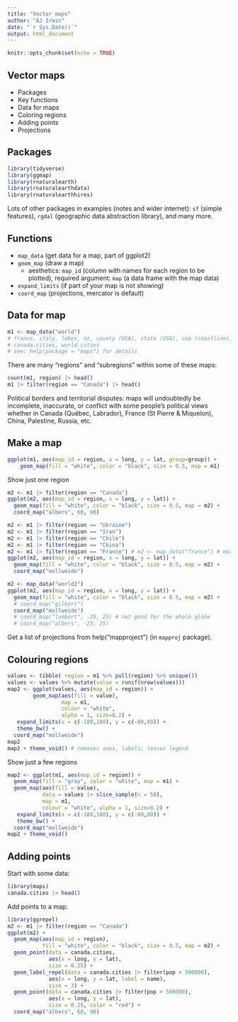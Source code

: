 ```yaml
---
title: "Vector maps"
author: "AJ Irwin"
date: "`r Sys.Date()`"
output: html_document
---
```


```r
knitr::opts_chunk$set(echo = TRUE)
```

## Vector maps

* Packages
* Key functions
* Data for maps
* Coloring regions
* Adding points
* Projections

## Packages

```r
library(tidyverse)
library(ggmap)
library(rnaturalearth)
library(rnaturalearthdata)
library(rnaturalearthhires)
```

Lots of other packages in examples (notes and wider internet): `sf` (simple features), `rgdal` (geographic data abstraction library), and many more.

## Functions

* `map_data` (get data for a map, part of ggplot2)
* `geom_map` (draw a map)
  * aesthetics: `map_id` (column with names for each region to be plotted), required argument: `map` (a data frame with the map data)
* `expand_limits` (if part of your map is not showing)
* `coord_map` (projections, mercator is default)

## Data for map

```r
m1 <- map_data("world")
# france, italy, lakes, nz, county (USA), state (USA), usa (coastline), world, world2 (centered on Pacific Ocean)
# canada.cities, world.cities
# see: help(package = "maps") for details
```

There are many "regions" and "subregions" within some of these maps:

```r
count(m1, region) |> head()
m1 |> filter(region == "Canada") |> head()
```

Political borders and territorial disputes: maps will undoubtedly be incomplete, inaccurate, or conflict with some people's political views whether in Canada (Québec, Labrador), France (St Pierre & Miquelon), China, Palestine, Russia, etc.

## Make a map

```r
ggplot(m1, aes(map_id = region, x = long, y = lat, group=group)) +
    geom_map(fill = "white", color = "black", size = 0.5, map = m1) 
```

Show just one region

```r
m2 <- m1 |> filter(region == "Canada") 
ggplot(m2, aes(map_id = region, x = long, y = lat)) +
  geom_map(fill = "white", color = "black", size = 0.5, map = m2) +
  coord_map("albers", 60, 90)
```

```r
m2 <- m1 |> filter(region == "Ukraine") 
m2 <- m1 |> filter(region == "Iran")
m2 <- m1 |> filter(region == "Chile")
m2 <- m1 |> filter(region == "China")
m2 <- m1 |> filter(region == "France") # m2 <- map_data("france") # more detail
ggplot(m2, aes(map_id = region, x = long, y = lat)) +
  geom_map(fill = "white", color = "black", size = 0.5, map = m2) +
  coord_map("mollweide")
```

```r
m2 <- map_data("world2")
ggplot(m2, aes(map_id = region, x = long, y = lat)) +
  geom_map(fill = "white", color = "black", size = 0.5, map = m2) +
  # coord_map("gilbert") 
  coord_map("mollweide")
  # coord_map("lambert", -25, 25) # not good for the whole globe
  # coord_map("albers", -25, 25)

```

Get a list of projections from help("mapproject") (in `mapproj` package).



## Colouring regions

```r
values <- tibble( region = m1 %>% pull(region) %>% unique())
values <- values %>% mutate(value = runif(nrow(values)))
map2 <- ggplot(values, aes(map_id = region)) + 
        geom_map(aes(fill = value),
                 map = m1,
                 colour = "white", 
                 alpha = 1, size=0.2) +
   expand_limits(x = c(-180,180), y = c(-80,80)) +
   theme_bw() +
  coord_map("mollweide")
map2
map2 + theme_void() # removes axes, labels; leaves legend
```

Show just a few regions

```r
map2 <- ggplot(m1, aes(map_id = region)) + 
  geom_map(fill = "gray", color = "white", map = m1) + 
  geom_map(aes(fill = value),
           data = values |> slice_sample(n = 50),
           map = m1,
           colour = "white", alpha = 1, size=0.2) +
   expand_limits(x = c(-180,180), y = c(-80,80)) +
   theme_bw() +
  coord_map("mollweide")
map2 + theme_void()
```


## Adding points

Start with some data:

```r
library(maps)
canada.cities |> head()
```

Add points to a map:

```r
library(ggrepel)
m2 <- m1 |> filter(region == "Canada") 
ggplot(m2) +
  geom_map(aes(map_id = region),
           fill = "white", color = "black", size = 0.5, map = m2) +
  geom_point(data = canada.cities,
             aes(x = long, y = lat),
             size = 0.25) +
  geom_label_repel(data = canada.cities |> filter(pop > 500000),
             aes(x = long, y = lat, label = name),
             size = 3) +
  geom_point(data = canada.cities |> filter(pop > 500000),
             aes(x = long, y = lat),
             size = 0.25, color = "red") +
  coord_map("albers", 60, 90)
```


